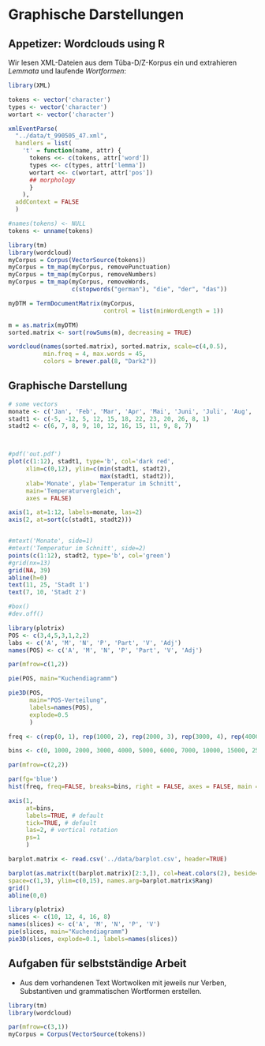 # Graphische Darstellungen
## Appetizer: Wordclouds using R

Wir lesen XML-Dateien aus dem Tüba-D/Z-Korpus ein und extrahieren *Lemmata* und laufende *Wortformen*:
```r
library(XML)

tokens <- vector('character')
types <- vector('character')
wortart <- vector('character')

xmlEventParse(
  "../data/t_990505_47.xml", 
  handlers = list(
    't' = function(name, attr) {
      tokens <<- c(tokens, attr['word'])
      types <<- c(types, attr['lemma'])
      wortart <<- c(wortart, attr['pos'])
      ## morphology
      }
    ),
  addContext = FALSE
  )

#names(tokens) <- NULL
tokens <- unname(tokens)
```

```r
library(tm)
library(wordcloud)
myCorpus = Corpus(VectorSource(tokens))
myCorpus = tm_map(myCorpus, removePunctuation)
myCorpus = tm_map(myCorpus, removeNumbers)
myCorpus = tm_map(myCorpus, removeWords,
                  c(stopwords("german"), "die", "der", "das"))

myDTM = TermDocumentMatrix(myCorpus,
                           control = list(minWordLength = 1))

m = as.matrix(myDTM)
sorted.matrix <- sort(rowSums(m), decreasing = TRUE)

wordcloud(names(sorted.matrix), sorted.matrix, scale=c(4,0.5),
          min.freq = 4, max.words = 45,
          colors = brewer.pal(8, "Dark2"))
```

## Graphische Darstellung

```r
# some vectors
monate <- c('Jan', 'Feb', 'Mar', 'Apr', 'Mai', 'Juni', 'Juli', 'Aug', 'Sep', 'Okt', 'Nov', 'Dez')
stadt1 <- c(-5, -12, 5, 12, 15, 18, 22, 23, 20, 26, 8, 1)
stadt2 <- c(6, 7, 8, 9, 10, 12, 16, 15, 11, 9, 8, 7)



#pdf('out.pdf')
plot(c(1:12), stadt1, type='b', col='dark red',
     xlim=c(0,12), ylim=c(min(stadt1, stadt2),
                          max(stadt1, stadt2)),
     xlab='Monate', ylab='Temperatur im Schnitt',
     main='Temperaturvergleich',
     axes = FALSE)

axis(1, at=1:12, labels=monate, las=2)
axis(2, at=sort(c(stadt1, stadt2)))


#mtext('Monate', side=1)
#mtext('Temperatur im Schnitt', side=2)
points(c(1:12), stadt2, type='b', col='green')
#grid(nx=13)
grid(NA, 39)
abline(h=0)
text(11, 25, 'Stadt 1')
text(7, 10, 'Stadt 2')

#box()
#dev.off()
```
```r
library(plotrix)
POS <- c(3,4,5,3,1,2,2)
labs <- c('A', 'M', 'N', 'P', 'Part', 'V', 'Adj')
names(POS) <- c('A', 'M', 'N', 'P', 'Part', 'V', 'Adj')

par(mfrow=c(1,2))

pie(POS, main="Kuchendiagramm")

pie3D(POS,
      main="POS-Verteilung",
      labels=names(POS),
      explode=0.5
      )
```
```r
freq <- c(rep(0, 1), rep(1000, 2), rep(2000, 3), rep(3000, 4), rep(4000, 5), rep(5000, 5), rep(6000, 5), rep(7000, 15), rep(10000, 26), rep(15000, 26), rep(25000, 8), rep(50000, 1))

bins <- c(0, 1000, 2000, 3000, 4000, 5000, 6000, 7000, 10000, 15000, 25000, 50000)

par(mfrow=c(2,2))

par(fg='blue')
hist(freq, freq=FALSE, breaks=bins, right = FALSE, axes = FALSE, main = NULL, xlab = NULL, ylab = NULL)

axis(1,
     at=bins,
     labels=TRUE, # default
     tick=TRUE, # default
     las=2, # vertical rotation
     ps=1
     )

barplot.matrix <- read.csv('../data/barplot.csv', header=TRUE) 

barplot(as.matrix(t(barplot.matrix)[2:3,]), col=heat.colors(2), beside=TRUE,
space=c(1,3), ylim=c(0,15), names.arg=barplot.matrix$Rang)
grid()
abline(0,0)

library(plotrix)
slices <- c(10, 12, 4, 16, 8)
names(slices) <- c('A', 'M', 'N', 'P', 'V')
pie(slices, main="Kuchendiagramm")
pie3D(slices, explode=0.1, labels=names(slices))

```

## Aufgaben für selbstständige Arbeit

* Aus dem vorhandenen Text Wortwolken mit jeweils nur Verben, Substantiven und grammatischen Wortformen erstellen.


```r
library(tm)
library(wordcloud)

par(mfrow=c(3,1))
myCorpus = Corpus(VectorSource(tokens))

```

